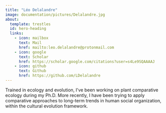 ```yaml
---
title: "Léo Delalandre"
image: documentation/pictures/Delalandre.jpg
about:
  template: trestles
  id: hero-heading
  links:
    - icon: mailbox
      text: Mail
      href: mailto:leo.delalandre@protonmail.com
    - icon: google
      text: Scholar
      href: https://scholar.google.com/citations?user=s4Le9SQAAAAJ
    - icon: github
      text: Github
      href: https://github.com/LDelalandre
---
```


Trained in ecology and evolution, I've been working on plant comparative ecology during my Ph.D. More recently, I have been trying to apply comparative approaches to long-term trends in human social organization, within the cultural evolution framework.
